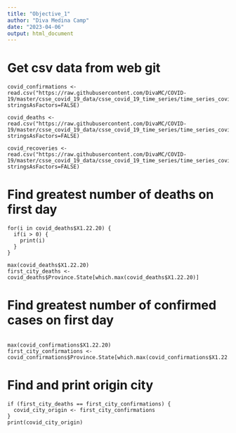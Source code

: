 ```yaml
---
title: "Objective_1"
author: "Diva Medina Camp"
date: "2023-04-06"
output: html_document
---
```


# Get csv data from web git 

```
covid_confirmations <- read.csv("https://raw.githubusercontent.com/DivaMC/COVID-19/master/csse_covid_19_data/csse_covid_19_time_series/time_series_covid19_confirmed_global.csv", stringsAsFactors=FALSE)

covid_deaths <- read.csv("https://raw.githubusercontent.com/DivaMC/COVID-19/master/csse_covid_19_data/csse_covid_19_time_series/time_series_covid19_deaths_global.csv", stringsAsFactors=FALSE)

covid_recoveries <- read.csv("https://raw.githubusercontent.com/DivaMC/COVID-19/master/csse_covid_19_data/csse_covid_19_time_series/time_series_covid19_recovered_global.csv", stringsAsFactors=FALSE)

```

# Find greatest number of deaths on first day

```
for(i in covid_deaths$X1.22.20) {
  if(i > 0) {
    print(i)
  }
}

max(covid_deaths$X1.22.20)
first_city_deaths <- covid_deaths$Province.State[which.max(covid_deaths$X1.22.20)]

```

# Find greatest number of confirmed cases on first day

```

max(covid_confirmations$X1.22.20)
first_city_confirmations <- covid_confirmations$Province.State[which.max(covid_confirmations$X1.22.20)]

```

# Find and print origin city 

```
if (first_city_deaths == first_city_confirmations) {
  covid_city_origin <- first_city_confirmations
}
print(covid_city_origin)

```


